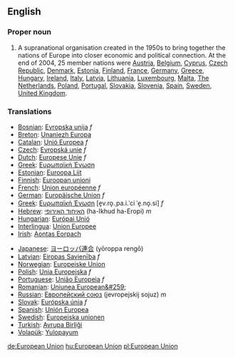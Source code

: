 {{wikipedia}}
==English==
===Proper noun===
#A supranational organisation created in the 1950s to bring together the nations of Europe into closer economic and political connection. At the end of 2004, 25 member nations were [[Austria]], [[Belgium]], [[Cyprus]], [[Czech Republic]], [[Denmark]], [[Estonia]], [[Finland]], [[France]], [[Germany]], [[Greece]], [[Hungary]], [[Ireland]], [[Italy]], [[Latvia]], [[Lithuania]], [[Luxembourg]], [[Malta]], [[The Netherlands]], [[Poland]], [[Portugal]], [[Slovakia]], [[Slovenia]], [[Spain]], [[Sweden]], [[United Kingdom]].

=== Translations ===
{{top}}
*[[Bosnian]]: [[Evropska unija]] ''f''
*[[Breton]]: [[Unaniezh Europa]]
*[[Catalan]]: [[Unió Europea]] ''f''
*[[Czech]]: [[Εvropská unie]] ''f''
*[[Dutch]]: [[Europese Unie]] ''f''
*[[Greek]]: [[Ευρωπαϊκή Ένωση]]
*[[Estonian]]: [[Euroopa Liit]]
*[[Finnish]]: [[Euroopan unioni]]
*[[French]]: [[Union européenne]] ''f''
*[[German]]: [[Europäische Union]] ''f''
*[[Greek]]: [[Ευρωπαϊκή Ένωση]] [e̞v.ro̞.ˌpa.i.ˈci ˈe̞.no̞.si] ''f''
*[[Hebrew]]: [[האיחוד האירופי]] (ha-Ikhud ha-Eropi) ''m''
*[[Hungarian]]: [[Európai Unió]]
*[[Interlingua]]: [[Union Europee]]
*[[Irish]]: [[Aontas Eorpach]]
{{mid}}
*[[Japanese]]: [[ヨーロッパ連合]] (yōroppa rengō)
*[[Latvian]]: [[Eiropas Savienība]] ''f''
*[[Norwegian]]: [[Europeiske Union]]
*[[Polish]]: [[Unia Europejska]] ''f''
*[[Portuguese]]: [[União Europeia]] ''f''
*[[Romanian]]: [[Uniunea European&#259;]]
*[[Russian]]: [[Европейский союз]] (jevropejskij sojuz) ''m''
*[[Slovak]]: [[Európska únia]] ''f''
*[[Spanish]]: [[Unión Europea]]
*[[Swedish]]: [[Europeiska unionen]]
*[[Turkish]]: [[Avrupa Birliği]]
*[[Volapük]]: [[Yulopayum]]
{{bottom}}

[[de:European Union]]
[[hu:European Union]]
[[pl:European Union]]